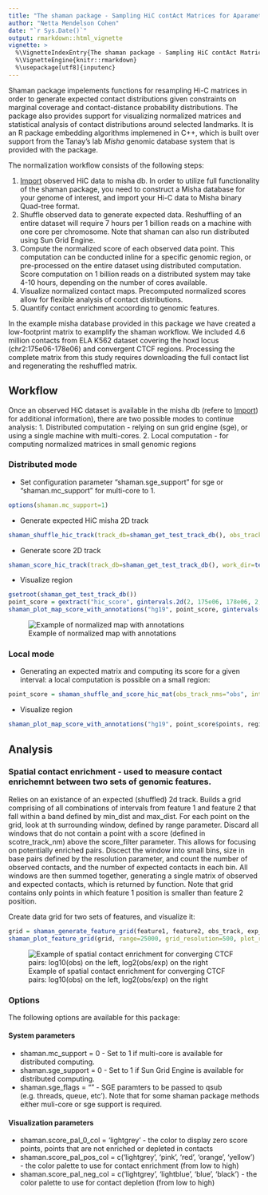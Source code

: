 ```yaml
---
title: "The shaman package - Sampling HiC contAct Matrices for Aparametric Normalization"
author: "Netta Mendelson Cohen"
date: "`r Sys.Date()`"
output: rmarkdown::html_vignette
vignette: >
  %\VignetteIndexEntry{The shaman package - Sampling HiC contAct Matrices for Aparametric Normalization}
  %\VignetteEngine{knitr::rmarkdown}
  %\usepackage[utf8]{inputenc}
---
```


Shaman package impelements functions for resampling Hi-C matrices in order to generate expected contact distributions given constraints on marginal coverage and contact-distance probability distributions. The package also provides support for visualizing normalized matrices and statistical analysis of contact distributions around selected landmarks. It is an R package embedding algorithms implemened in C++, which is built over support from the Tanay's lab *Misha* genomic database system that is provided with the package.


The normalization workflow consists of the following steps:

1. [Import](https://tanaylab.bitbucket.io/shaman/articles/import.html) observed HiC data to misha db. In order to utilize full functionality of the shaman package, you need to construct a Misha database for your genome of interest, and import your Hi-C data to Misha binary Quad-tree format.
2. Shuffle observed data to generate expected data. Reshuffling of an entire dataset will require 7 hours per 1 billion reads on a machine with one core per chromosome. Note that shaman can also run distributed using Sun Grid Engine.
3. Compute the normalized score of each observed data point. This computation can be conducted inline for a specific genomic region, or pre-processed on the entire dataset using distributed computation. Score computation on 1 billion reads on a distributed system may take 4-10 hours, depending on the number of cores available.
4. Visualize normalized contact maps. Precomputed normalized scores allow for flexible analysis of contact distributions.
5. Quantify contact enrichment acoording to genomic features.

In the example misha database provided in this package we have created a low-footprint matrix to examplify the shaman workflow. We included 4.6 million contacts from ELA K562 dataset covering the hoxd locus (chr2:175e06-178e06) and convergent CTCF regions. Processing the complete matrix from this study requires downloading the full contact list and regenerating the reshuffled matrix.

## Workflow
Once an observed HiC dataset is available in the misha db (refere to  [Import](https://tanaylab.bitbucket.io/shaman/articles/import.html)) for additional information), there are two possible modes to continue analysis:
1. Distributed computation - relying on sun grid engine (sge), or using a single machine with multi-cores.
2. Local computation - for computing normalized matrices in small genomic regions

### Distributed mode 
- Set configuration parameter "shaman.sge_support" for sge or "shaman.mc_support" for multi-core to 1.
```r
options(shaman.mc_support=1)
```
- Generate expected HiC misha 2D track
```r
shaman_shuffle_hic_track(track_db=shaman_get_test_track_db(), obs_track_nm="hic_obs", work_dir=tempdir())
```
- Generate score 2D track 
```r
shaman_score_hic_track(track_db=shaman_get_test_track_db(), work_dir=tempdir(), score_track_nm="hic_score_new", obs_track_nms="hic_obs")
```
- Visualize region
```r
gsetroot(shaman_get_test_track_db())
point_score = gextract("hic_score", gintervals.2d(2, 175e06, 178e06, 2, 175e06, 178e06), colnames="score")
shaman_plot_map_score_with_annotations("hg19", point_score, gintervals(2, 175e06, 178e06), misha_tracks=list("K562.k27ac", "rna-seq"), annotations=list("ctcf_forward", "ctcf_reverse"), a_colors=c("#4572A7", "#AA4643"))
```
![Example of normalized map with annotations](fig2.hoxd.example.png)

### Local mode
- Generating an expected matrix and computing its score for a given interval: a local computation is possible on a small region:
```r
point_score = shaman_shuffle_and_score_hic_mat(obs_track_nms="obs", interval=interval, work_dir="work_dir")
```
- Visualize region
```r
shaman_plot_map_score_with_annotations("hg19", point_score$points, region, misha_tracks=list("K56.k27ac", "rna-seq"), annotations=list("ctcf_pos", "ctcf_neg"), a_colors=c("#4572A7", "#AA4643"))
```
## Analysis
### Spatial contact enrichment - used to measure contact enrichemnt between two sets of genomic features.
Relies on an existance of an expected (shuffled) 2d track.
Builds a grid comprising of all combinations of intervals from feature 1 and feature 2 that fall within a band 
defined by min_dist and max_dist. For each point on the grid, look at th surrounding window, defined by range parameter. 
Discard all windows that do not contain a point with a score (defined in scotre_track_nm) above the score_filter parameter.
This allows for focusing on potentially enriched pairs. Discect the window into small bins, size in base pairs defined by 
the resolution parameter, and count the number of observed contacts, and the number of expected contacts in each bin.
All windows are then summed together, generating a single matrix of observed and expected contacts, which is returned by function.
Note that grid contains only points in which feature 1 position is smaller than feature 2 position.

Create data grid for two sets of features, and visualize it:
```r
grid = shaman_generate_feature_grid(feature1, feature2, obs_track, exp_track, range=25000, resolution=500)
shaman_plot_feature_grid(grid, range=25000, grid_resolution=500, plot_resolution=1000)
```
![Example of spatial contact enrichment for converging CTCF pairs: log10(obs) on the left, log2(obs/exp) on the right ](hic.K562.ela_k562.ctcf_neg.ctcf_pos.1k.png)


### Options
The following options are available for this package:

#### System parameters

* shaman.mc_support = 0 - Set to 1 if multi-core is available for distributed computing.
* shaman.sge_support = 0 - Set to 1 if Sun Grid Engine is available for distributed computing.
* shaman.sge_flags = ""  - SGE paramters to be passed to qsub (e.g. threads, queue, etc').
Note that for some shaman package methods either muli-core or sge support is required.

#### Visualization parameters

* shaman.score_pal_0_col = 'lightgrey' - the color to display zero score points, points that are not enriched or depleted in contacts
* shaman.score_pal_pos_col = c('lightgrey', 'pink', 'red', 'orange', 'yellow') - the color palette to use for contact enrichment (from low to high)
* shaman.score_pal_neg_col = c('lightgrey', 'lightblue', 'blue', 'black') - the color palette to use for contact depletion (from low to high)
